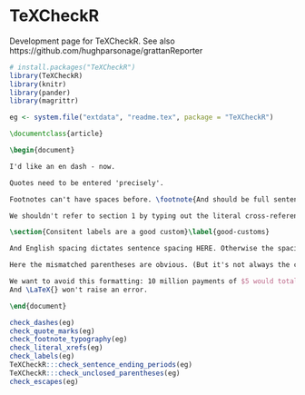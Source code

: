 # TeXCheckR

Development page for TeXCheckR. See also https://github.com/hughparsonage/grattanReporter 

```r
# install.packages("TeXCheckR")
library(TeXCheckR)
library(knitr)
library(pander)
library(magrittr)

```

```r
eg <- system.file("extdata", "readme.tex", package = "TeXCheckR")
```

```latex
\documentclass{article}

\begin{document}

I'd like an en dash - now.

Quotes need to be entered 'precisely'.

Footnotes can't have spaces before. \footnote{And should be full sentences}

We shouldn't refer to section 1 by typing out the literal cross-reference.

\section{Consitent labels are a good custom}\label{good-customs}

And English spacing dictates sentence spacing HERE. Otherwise the spacing looks strange.

Here the mismatched parentheses are obvious. (But it's not always the case.

We want to avoid this formatting: 10 million payments of $5 would total $50 million. 
And \LaTeX{} won't raise an error.

\end{document}
```

```r
check_dashes(eg)
check_quote_marks(eg)
check_footnote_typography(eg)
check_literal_xrefs(eg)
check_labels(eg)
TeXCheckR:::check_sentence_ending_periods(eg)
TeXCheckR:::check_unclosed_parentheses(eg)
check_escapes(eg)
```

